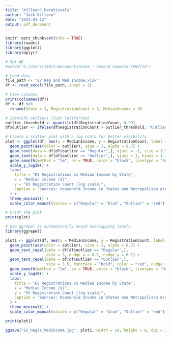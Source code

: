 ```yaml
---
title: "KilleenJ_DataVisuals"
author: "Jack Killeen"
date: "2025-03-12"
output: pdf_document
---
```


```r
knitr::opts_chunk$set(echo = TRUE)
library(readxl)
library(ggplot2)
library(dplyr)
```

```r
# Set WD
#setwd("C:/Users/13017/Documents/Duke - Second Semester/ENV710")

# Load data
file_path <- "EV Reg and Med Income.xlsx"
df <- read_excel(file_path, sheet = 1)

# View columns
print(colnames(df))
df <- df %>%
  rename(State = 1, RegistrationCount = 2, MedianIncome = 3)

# Identify outliers (Just California)
outlier_threshold <- quantile(df$RegistrationCount, 0.99) 
df$outlier <- ifelse(df$RegistrationCount > outlier_threshold, "Outlier", "Regular")

# Create a scatter plot with a log scale for better visibility
plot <- ggplot(df, aes(x = MedianIncome, y = RegistrationCount, label = State)) +
  geom_point(aes(color = outlier), size = 3, alpha = 0.7) +
  geom_text(data = df[df$outlier == "Regular",], vjust = -1, size = 3.5) +
  geom_text(data = df[df$outlier == "Outlier",], vjust = 1, hjust = 1.1, size = 4, fontface = "bold", color = "red") +
  geom_smooth(method = "lm", se = TRUE, color = "black", linetype = "dashed") +
  scale_y_log10() +
  labs(
    title = "EV Registrations vs Median Income by State",
    x = "Median Income ($)",
    y = "EV Registration Count (log scale)",
    caption = "Sources: Household Income in States and Metropolitan Areas: 2023\nAlternative Fuels Data Center: Maps and Data"
  ) +
  theme_minimal() +
  scale_color_manual(values = c("Regular" = "blue", "Outlier" = "red"), guide = "none")

# Print the plot
print(plot)
```

```r
# Use ggrepel to automatically avoid overlapping labels
library(ggrepel)

plot1 <- ggplot(df, aes(x = MedianIncome, y = RegistrationCount, label = State)) +
  geom_point(aes(color = outlier), size = 3, alpha = 0.7) +
  geom_text_repel(data = df[df$outlier == "Regular",], 
                  size = 3, nudge_x = 0.1, nudge_y = 0.1) +
  geom_text_repel(data = df[df$outlier == "Outlier",], 
                  size = 3.5, fontface = "bold", color = "red", nudge_x = -0.1, nudge_y = -0.1) +
  geom_smooth(method = "lm", se = TRUE, color = "black", linetype = "dashed") +
  scale_y_log10() +
  labs(
    title = "EV Registrations vs Median Income by State",
    x = "Median Income ($)",
    y = "EV Registration Count (log scale)",
    caption = "Sources: Household Income in States and Metropolitan Areas: 2023\nAlternative Fuels Data Center: Maps and Data"
  ) +
  theme_minimal() +
  scale_color_manual(values = c("Regular" = "blue", "Outlier" = "red"), guide = "none")

print(plot1)
```

```r
ggsave("EV_Regis_MedIncome.jpg", plot1, width = 10, height = 8, dpi = 300)
```

